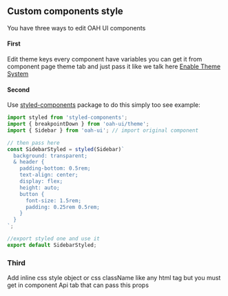 ## Custom components style

You have three ways to edit OAH UI components

#### First

Edit theme keys
every component have variables you can get it from component page theme tab and just pass it like we talk here [Enable Theme System](/guides/enable-theme-system)

#### Second

Use [styled-components](https://www.styled-components.com/docs) package to do this simply too see example:

```jsx
import styled from 'styled-components';
import { breakpointDown } from 'oah-ui/theme';
import { Sidebar } from 'oah-ui'; // import original component

// then pass here
const SidebarStyled = styled(Sidebar)`
  background: transparent;
  & header {
    padding-bottom: 0.5rem;
    text-align: center;
    display: flex;
    height: auto;
    button {
      font-size: 1.5rem;
      padding: 0.25rem 0.5rem;
    }
  }
`;

//export styled one and use it
export default SidebarStyled;
```

### Third

Add inline css style object or css className like any html tag but you must get in component Api tab that can pass this props
